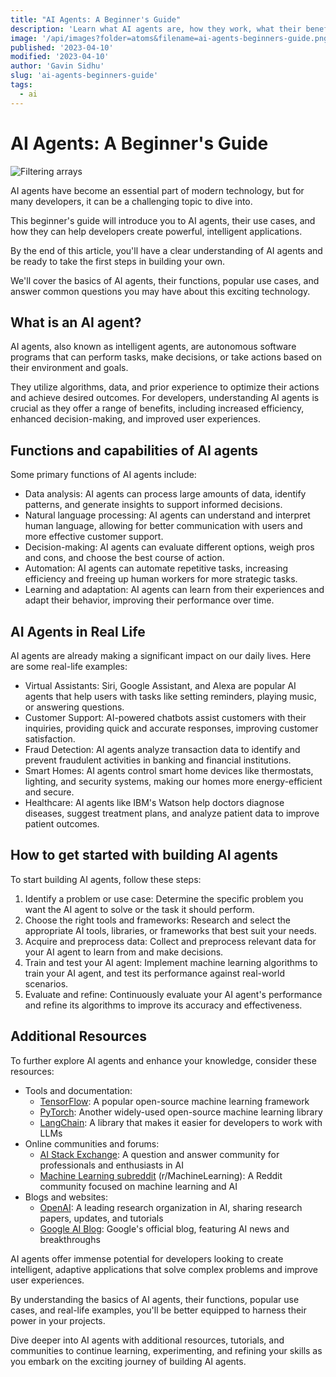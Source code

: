 ```yaml
---
title: "AI Agents: A Beginner's Guide"
description: 'Learn what AI agents are, how they work, what their benefits are and how to use them.'
image: '/api/images?folder=atoms&filename=ai-agents-beginners-guide.png&post=ai-agents-beginners-guide'
published: '2023-04-10'
modified: '2023-04-10'
author: 'Gavin Sidhu'
slug: 'ai-agents-beginners-guide'
tags:
  - ai
---
```


# AI Agents: A Beginner's Guide

<img
  src='/api/images?folder=atoms&filename=ai-agents-beginners-guide.png&post=ai-agents-beginners-guide'
  alt='Filtering arrays'
/>

AI agents have become an essential part of modern technology, but for many developers, it can be a challenging topic to dive into.

This beginner's guide will introduce you to AI agents, their use cases, and how they can help developers create powerful, intelligent applications.

By the end of this article, you'll have a clear understanding of AI agents and be ready to take the first steps in building your own.

We'll cover the basics of AI agents, their functions, popular use cases, and answer common questions you may have about this exciting technology.

## What is an AI agent?

AI agents, also known as intelligent agents, are autonomous software programs that can perform tasks, make decisions, or take actions based on their environment and goals.

They utilize algorithms, data, and prior experience to optimize their actions and achieve desired outcomes. For developers, understanding AI agents is crucial as they offer a range
of benefits, including increased efficiency, enhanced decision-making, and improved user experiences.

## Functions and capabilities of AI agents

Some primary functions of AI agents include:

- Data analysis: AI agents can process large amounts of data, identify patterns, and generate insights to support informed decisions.
- Natural language processing: AI agents can understand and interpret human language, allowing for better communication with users and more effective customer support.
- Decision-making: AI agents can evaluate different options, weigh pros and cons, and choose the best course of action.
- Automation: AI agents can automate repetitive tasks, increasing efficiency and freeing up human workers for more strategic tasks.
- Learning and adaptation: AI agents can learn from their experiences and adapt their behavior, improving their performance over time.

## AI Agents in Real Life

AI agents are already making a significant impact on our daily lives. Here are some real-life examples:

- Virtual Assistants: Siri, Google Assistant, and Alexa are popular AI agents that help users with tasks like setting reminders, playing music, or answering questions.
- Customer Support: AI-powered chatbots assist customers with their inquiries, providing quick and accurate responses, improving customer satisfaction.
- Fraud Detection: AI agents analyze transaction data to identify and prevent fraudulent activities in banking and financial institutions.
- Smart Homes: AI agents control smart home devices like thermostats, lighting, and security systems, making our homes more energy-efficient and secure.
- Healthcare: AI agents like IBM's Watson help doctors diagnose diseases, suggest treatment plans, and analyze patient data to improve patient outcomes.

## How to get started with building AI agents

To start building AI agents, follow these steps:

1. Identify a problem or use case: Determine the specific problem you want the AI agent to solve or the task it should perform.
2. Choose the right tools and frameworks: Research and select the appropriate AI tools, libraries, or frameworks that best suit your needs.
3. Acquire and preprocess data: Collect and preprocess relevant data for your AI agent to learn from and make decisions.
4. Train and test your AI agent: Implement machine learning algorithms to train your AI agent, and test its performance against real-world scenarios.
5. Evaluate and refine: Continuously evaluate your AI agent's performance and refine its algorithms to improve its accuracy and effectiveness.

## Additional Resources

To further explore AI agents and enhance your knowledge, consider these resources:

- Tools and documentation:
  - [TensorFlow](https://www.tensorflow.org/): A popular open-source machine learning framework
  - [PyTorch](https://pytorch.org/): Another widely-used open-source machine learning library
  - [LangChain](https://github.com/hwchase17/langchain): A library that makes it easier for developers to work with LLMs
- Online communities and forums:
  - [AI Stack Exchange](https://ai.stackexchange.com/): A question and answer community for professionals and enthusiasts in AI
  - [Machine Learning subreddit](https://www.reddit.com/r/MachineLearning/) (r/MachineLearning): A Reddit community focused on machine learning and AI
- Blogs and websites:
  - [OpenAI](https://openai.com/): A leading research organization in AI, sharing research papers, updates, and tutorials
  - [Google AI Blog](https://ai.googleblog.com/): Google's official blog, featuring AI news and breakthroughs

AI agents offer immense potential for developers looking to create intelligent, adaptive applications that solve complex problems and improve user experiences.

By understanding the basics of AI agents, their functions, popular use cases, and real-life examples, you'll be better equipped to harness their power in your projects.

Dive deeper into AI agents with additional resources, tutorials, and communities to continue learning, experimenting, and refining your skills as you embark on the exciting journey of
building AI agents.
